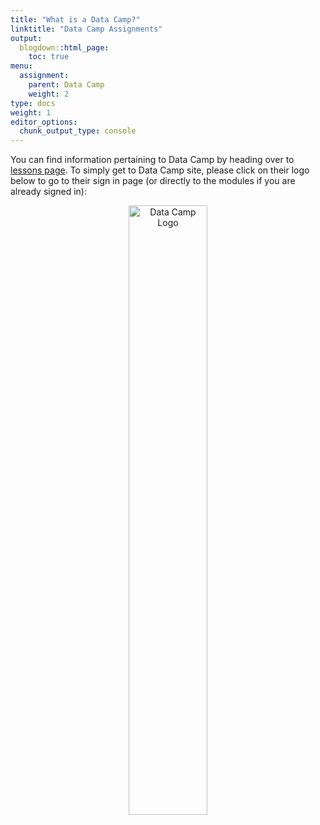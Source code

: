 ```yaml
---
title: "What is a Data Camp?"
linktitle: "Data Camp Assignments"
output:
  blogdown::html_page:
    toc: true
menu:
  assignment:
    parent: Data Camp
    weight: 2
type: docs
weight: 1
editor_options: 
  chunk_output_type: console
---
```


You can find information pertaining to Data Camp by heading over to [lessons page](/lesson/). To simply get to Data Camp site, please click on their logo below to go to their sign in page (or directly to the modules if you are already signed in):

<center>
[![Data Camp Logo](/logos/datacamp.png){width=50%}](https://www.datacamp.com/users/sign_in){target="_blank"}
</center>

